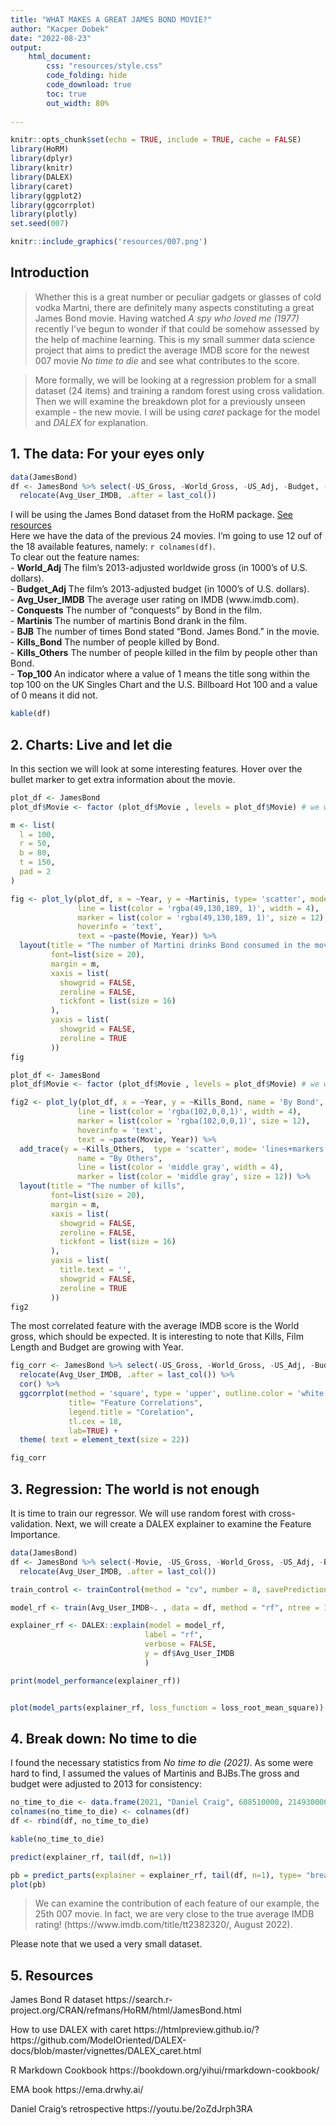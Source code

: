 ```yaml
---
title: "WHAT MAKES A GREAT JAMES BOND MOVIE?"
author: "Kacper Dobek"
date: "2022-08-23"
output: 
    html_document:
        css: "resources/style.css"
        code_folding: hide
        code_download: true
        toc: true
        out_width: 80%
        
---
```


```r
knitr::opts_chunk$set(echo = TRUE, include = TRUE, cache = FALSE)
library(HoRM)
library(dplyr)
library(knitr)
library(DALEX)
library(caret)
library(ggplot2)
library(ggcorrplot)
library(plotly)
set.seed(007)
```

```r
knitr::include_graphics('resources/007.png')
```

## Introduction

> Whether this is a great number or peculiar gadgets or glasses of cold vodka Martni, there are definitely many aspects constituting a great James Bond movie. Having watched *A spy who loved me (1977)* recently I've begun to wonder if that could be somehow assessed by the help of machine learning. This is my small summer data science project that aims to predict the average IMDB score for the newest 007 movie *No time to die* and see what contributes to the score.

> More formally, we will be looking at a regression problem for a small dataset (24 items) and training a random forest using cross validation. Then we will examine the breakdown plot for a previously unseen example - the new movie. I will be using *caret* package for the model and *DALEX* for explanation.

## 1. The data: For your eyes only

```r
data(JamesBond)
df <- JamesBond %>% select(-US_Gross, -World_Gross, -US_Adj, -Budget, -Avg_User_Rtn_Tom) %>%
  relocate(Avg_User_IMDB, .after = last_col())
```

I will be using the James Bond dataset from the HoRM package. [See resources](#Resources)\
Here we have the data of the previous 24 movies. I'm going to use 12 ouf of the 18 available features, namely: `r colnames(df)`.\
To clear out the feature names:\
- **World_Adj** The film's 2013-adjusted worldwide gross (in 1000's of U.S. dollars).\
- **Budget_Adj** The film's 2013-adjusted budget (in 1000's of U.S. dollars).\
- **Avg_User_IMDB** The average user rating on IMDB (www.imdb.com).\
- **Conquests** The number of "conquests" by Bond in the film.\
- **Martinis** The number of martinis Bond drank in the film.\
- **BJB** The number of times Bond stated "Bond. James Bond." in the movie.\
- **Kills_Bond** The number of people killed by Bond.\
- **Kills_Others** The number of people killed in the film by people other than Bond.\
- **Top_100** An indicator where a value of 1 means the title song within the top 100 on the UK Singles Chart and the U.S. Billboard Hot 100 and a value of 0 means it did not.\



```r
kable(df)
```

## 2. Charts: Live and let die

In this section we will look at some interesting features. Hover over the bullet marker to get extra information about the movie.

```r
plot_df <- JamesBond
plot_df$Movie <- factor (plot_df$Movie , levels = plot_df$Movie) # we want to preserve the dataframe's chronological movie ordering

m <- list(
  l = 100,
  r = 50,
  b = 80,
  t = 150,
  pad = 2
)

fig <- plot_ly(plot_df, x = ~Year, y = ~Martinis, type= 'scatter', mode= 'lines+markers',
               line = list(color = 'rgba(49,130,189, 1)', width = 4),
               marker = list(color = 'rgba(49,130,189, 1)', size = 12),
               hoverinfo = 'text',
               text = ~paste(Movie, Year)) %>%
  layout(title = "The number of Martini drinks Bond consumed in the movie",
         font=list(size = 20),
         margin = m,
         xaxis = list(
           showgrid = FALSE,
           zeroline = FALSE,
           tickfont = list(size = 16)
         ),
         yaxis = list(
           showgrid = FALSE,
           zeroline = TRUE 
         ))
fig
```


```r

plot_df <- JamesBond
plot_df$Movie <- factor (plot_df$Movie , levels = plot_df$Movie) # we want to preserve the dataframe's chronological movie ordering

fig2 <- plot_ly(plot_df, x = ~Year, y = ~Kills_Bond, name = 'By Bond', type= 'scatter', mode= 'lines+markers',
               line = list(color = 'rgba(102,0,0,1)', width = 4),
               marker = list(color = 'rgba(102,0,0,1)', size = 12),
               hoverinfo = 'text',
               text = ~paste(Movie, Year)) %>%
  add_trace(y = ~Kills_Others,  type = 'scatter', mode= 'lines+markers',
               name = "By Others",
               line = list(color = 'middle gray', width = 4),
               marker = list(color = 'middle gray', size = 12)) %>%
  layout(title = "The number of kills",
         font=list(size = 20),
         margin = m,
         xaxis = list(
           showgrid = FALSE,
           zeroline = FALSE,
           tickfont = list(size = 16)
         ),
         yaxis = list(
           title.text = '',
           showgrid = FALSE,
           zeroline = TRUE
         ))
fig2
```
The most correlated feature with the average IMDB score is the World gross, which should be expected. It is interesting to note that Kills, Film Length and Budget are growing with Year.

```r

fig_corr <- JamesBond %>% select(-US_Gross, -World_Gross, -US_Adj, -Budget, -Avg_User_Rtn_Tom, -Movie, -Bond) %>%
  relocate(Avg_User_IMDB, .after = last_col()) %>%
  cor() %>% 
  ggcorrplot(method = 'square', type = 'upper', outline.color = 'white', lab_size = 8,
             title= "Feature Correlations",
             legend.title = "Corelation",
             tl.cex = 18,
             lab=TRUE) +
  theme( text = element_text(size = 22))

fig_corr
```

## 3. Regression: The world is not enough

It is time to train our regressor. We will use random forest with cross-validation. Next, we will create a DALEX explainer to examine the Feature Importance.

```r

data(JamesBond)
df <- JamesBond %>% select(-Movie, -US_Gross, -World_Gross, -US_Adj, -Budget, -Avg_User_Rtn_Tom) %>%
  relocate(Avg_User_IMDB, .after = last_col())

train_control <- trainControl(method = "cv", number = 8, savePredictions = "all")

model_rf <- train(Avg_User_IMDB~. , data = df, method = "rf", ntree = 100, trControl = train_control)

explainer_rf <- DALEX::explain(model = model_rf,
                              label = "rf",
                              verbose = FALSE,
                              y = df$Avg_User_IMDB
                              )

print(model_performance(explainer_rf))


plot(model_parts(explainer_rf, loss_function = loss_root_mean_square)) + theme(text = element_text(size = 20))
```

## 4. Break down: No time to die 

I found the necessary statistics from *No time to die (2021)*. As some were hard to find, I assumed the values of Martinis and BJBs.The gross and budget were adjusted to 2013 for consistency:

```r
no_time_to_die <- data.frame(2021, "Daniel Craig", 608510000, 214930000, 163, 0, 1, 1, 66, 109, 1, 0)
colnames(no_time_to_die) <- colnames(df)
df <- rbind(df, no_time_to_die)

kable(no_time_to_die)

predict(explainer_rf, tail(df, n=1))

pb = predict_parts(explainer = explainer_rf, tail(df, n=1), type= "break_down")
plot(pb)
```

> We can examine the contribution of each feature of our example, the 25th 007 movie. In fact, we are very close to the true average IMDB rating! (https://www.imdb.com/title/tt2382320/, August 2022). 

Please note that we used a very small dataset.

## 5. Resources

James Bond R dataset https://search.r-project.org/CRAN/refmans/HoRM/html/JamesBond.html

How to use DALEX with caret https://htmlpreview.github.io/?https://github.com/ModelOriented/DALEX-docs/blob/master/vignettes/DALEX_caret.html

R Markdown Cookbook https://bookdown.org/yihui/rmarkdown-cookbook/

EMA book https://ema.drwhy.ai/

Daniel Craig's retrospective https://youtu.be/2oZdJrph3RA


